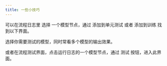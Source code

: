 ```yaml
---
title: 一些小技巧
---
```


<Accordions>
  <Accordion title="如何同时测试多个模型效果？">
  可以在流程日志里 选择 一个模型节点，通过 添加到单元测试 或者 添加到训练 找到以下界面。

  选择你需要测试的模型，同时常看多个模型的输出效果。

  或者在流程测试界面，点击运行日志的一个模型节点，通过 测试 按钮，进入此界面。
  </Accordion>
</Accordions>